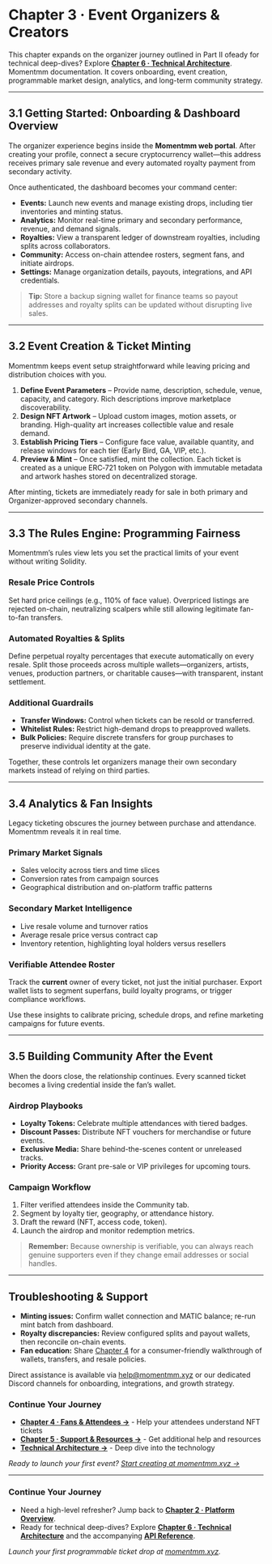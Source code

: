 # Chapter 3 · Event Organizers & Creators

This chapter expands on the organizer journey outlined in Part II ofeady for technical deep-dives? Explore **[Chapter 6 · Technical Architecture](/technical)**. Momentmm documentation. It covers onboarding, event creation, programmable market design, analytics, and long-term community strategy.

---

## 3.1 Getting Started: Onboarding & Dashboard Overview

The organizer experience begins inside the **Momentmm web portal**. After creating your profile, connect a secure cryptocurrency wallet—this address receives primary sale revenue and every automated royalty payment from secondary activity.

Once authenticated, the dashboard becomes your command center:

- **Events:** Launch new events and manage existing drops, including tier inventories and minting status.
- **Analytics:** Monitor real-time primary and secondary performance, revenue, and demand signals.
- **Royalties:** View a transparent ledger of downstream royalties, including splits across collaborators.
- **Community:** Access on-chain attendee rosters, segment fans, and initiate airdrops.
- **Settings:** Manage organization details, payouts, integrations, and API credentials.

> **Tip:** Store a backup signing wallet for finance teams so payout addresses and royalty splits can be updated without disrupting live sales.

---

## 3.2 Event Creation & Ticket Minting

Momentmm keeps event setup straightforward while leaving pricing and distribution choices with you.

1. **Define Event Parameters** – Provide name, description, schedule, venue, capacity, and category. Rich descriptions improve marketplace discoverability.
2. **Design NFT Artwork** – Upload custom images, motion assets, or branding. High-quality art increases collectible value and resale demand.
3. **Establish Pricing Tiers** – Configure face value, available quantity, and release windows for each tier (Early Bird, GA, VIP, etc.).
4. **Preview & Mint** – Once satisfied, mint the collection. Each ticket is created as a unique ERC‑721 token on Polygon with immutable metadata and artwork hashes stored on decentralized storage.

After minting, tickets are immediately ready for sale in both primary and Organizer-approved secondary channels.

---

## 3.3 The Rules Engine: Programming Fairness

Momentmm’s rules view lets you set the practical limits of your event without writing Solidity.

### Resale Price Controls

Set hard price ceilings (e.g., 110% of face value). Overpriced listings are rejected on-chain, neutralizing scalpers while still allowing legitimate fan-to-fan transfers.

### Automated Royalties & Splits

Define perpetual royalty percentages that execute automatically on every resale. Split those proceeds across multiple wallets—organizers, artists, venues, production partners, or charitable causes—with transparent, instant settlement.

### Additional Guardrails

- **Transfer Windows:** Control when tickets can be resold or transferred.
- **Whitelist Rules:** Restrict high-demand drops to preapproved wallets.
- **Bulk Policies:** Require discrete transfers for group purchases to preserve individual identity at the gate.

Together, these controls let organizers manage their own secondary markets instead of relying on third parties.

---

## 3.4 Analytics & Fan Insights

Legacy ticketing obscures the journey between purchase and attendance. Momentmm reveals it in real time.

### Primary Market Signals

- Sales velocity across tiers and time slices
- Conversion rates from campaign sources
- Geographical distribution and on-platform traffic patterns

### Secondary Market Intelligence

- Live resale volume and turnover ratios
- Average resale price versus contract cap
- Inventory retention, highlighting loyal holders versus resellers

### Verifiable Attendee Roster

Track the **current** owner of every ticket, not just the initial purchaser. Export wallet lists to segment superfans, build loyalty programs, or trigger compliance workflows.

Use these insights to calibrate pricing, schedule drops, and refine marketing campaigns for future events.

---

## 3.5 Building Community After the Event

When the doors close, the relationship continues. Every scanned ticket becomes a living credential inside the fan’s wallet.

### Airdrop Playbooks

- **Loyalty Tokens:** Celebrate multiple attendances with tiered badges.
- **Discount Passes:** Distribute NFT vouchers for merchandise or future events.
- **Exclusive Media:** Share behind-the-scenes content or unreleased tracks.
- **Priority Access:** Grant pre-sale or VIP privileges for upcoming tours.

### Campaign Workflow

1. Filter verified attendees inside the Community tab.
2. Segment by loyalty tier, geography, or attendance history.
3. Draft the reward (NFT, access code, token).
4. Launch the airdrop and monitor redemption metrics.

> **Remember:** Because ownership is verifiable, you can always reach genuine supporters even if they change email addresses or social handles.

---

## Troubleshooting & Support

- **Minting issues:** Confirm wallet connection and MATIC balance; re-run mint batch from dashboard.
- **Royalty discrepancies:** Review configured splits and payout wallets, then reconcile on-chain events.
- **Fan education:** Share [Chapter 4](/for-fans) for a consumer-friendly walkthrough of wallets, transfers, and resale policies.

Direct assistance is available via help@momentmm.xyz or our dedicated Discord channels for onboarding, integrations, and growth strategy.

### Continue Your Journey

- **[Chapter 4 · Fans & Attendees →](/for-fans)** - Help your attendees understand NFT tickets
- **[Chapter 5 · Support & Resources →](/support)** - Get additional help and resources
- **[Technical Architecture →](/technical)** - Deep dive into the technology

*Ready to launch your first event? [Start creating at momentmm.xyz →](https://momentmm.xyz)*

---

### Continue Your Journey

- Need a high-level refresher? Jump back to **[Chapter 2 · Platform Overview](/getting-started)**.
- Ready for technical deep-dives? Explore **[Chapter 6 · Technical Architecture](/technical)** and the accompanying **[API Reference](/api-reference)**.

*Launch your first programmable ticket drop at [momentmm.xyz](https://momentmm.xyz).* 
